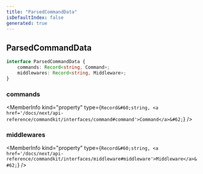 ```yaml
---
title: "ParsedCommandData"
isDefaultIndex: false
generated: true
---
```



<!-- This file was generated from the CommandKit source. Do not modify. Instead, re-run the "docgen" script -->


## ParsedCommandData

<GenerationInfo sourceFile="packages/commandkit/src/app/router/CommandsRouter.ts" sourceLine="26" packageName="commandkit" />



```ts title="Signature"
interface ParsedCommandData {
    commands: Record<string, Command>;
    middlewares: Record<string, Middleware>;
}
```

<div className="members-wrapper">

### commands

<MemberInfo kind="property" type={`Record&#60;string, <a href='/docs/next/api-reference/commandkit/interfaces/command#command'>Command</a>&#62;`}   />


### middlewares

<MemberInfo kind="property" type={`Record&#60;string, <a href='/docs/next/api-reference/commandkit/interfaces/middleware#middleware'>Middleware</a>&#62;`}   />




</div>
